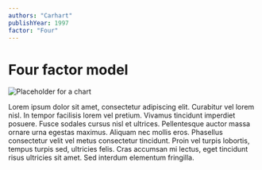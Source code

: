 ```yaml
---
authors: "Carhart"
publishYear: 1997
factor: "Four"
---
```


# Four factor model

<img className="mx-auto" src="https://via.placeholder.com/1080x300" alt="Placeholder for a chart"></img>

Lorem ipsum dolor sit amet, consectetur adipiscing elit. Curabitur vel lorem nisl. In tempor facilisis lorem vel pretium. Vivamus tincidunt imperdiet posuere. Fusce sodales cursus nisl et ultrices. Pellentesque auctor massa ornare urna egestas maximus. Aliquam nec mollis eros. Phasellus consectetur velit vel metus consectetur tincidunt. Proin vel turpis lobortis, tempus turpis sed, ultricies felis. Cras accumsan mi lectus, eget tincidunt risus ultricies sit amet. Sed interdum elementum fringilla.
